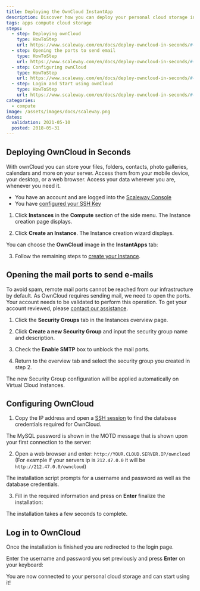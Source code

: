 ```yaml
---
title: Deploying the OwnCloud InstantApp
description: Discover how you can deploy your personal cloud storage in seconds.
tags: apps compute cloud storage
steps:
  - step: Deploying ownCloud
    type: HowToStep
    url: https://www.scaleway.com/en/docs/deploy-owncloud-in-seconds/#-Deploying-OwnCloud
  - step: Opening the ports to send email
    type: HowToStep
    url: https://www.scaleway.com/en/docs/deploy-owncloud-in-seconds/#-Opening-the-mail-ports-to-send-email
  - step: Configuring ownCloud
    type: HowToStep
    url: https://www.scaleway.com/en/docs/deploy-owncloud-in-seconds/#-Configuring-OwnCloud
  - step: Login and Start using ownCloud
    type: HowToStep
    url: https://www.scaleway.com/en/docs/deploy-owncloud-in-seconds/#-Login-and-start-using-OwnCloud
categories:
  - compute
image: /assets/images/docs/scaleway.png
dates:
  validation: 2021-05-10
  posted: 2018-05-31
---
```


## Deploying OwnCloud in Seconds

With ownCloud you can store your files, folders, contacts, photo galleries, calendars and more on your server. Access them from your mobile device, your desktop, or a web browser. Access your data wherever you are, whenever you need it.

<Message type="requirement">

  - You have an account and are logged into the [Scaleway Console](https://console.scaleway.com)
  - You have [configured your SSH Key](/console/my-project/how-to/create-ssh-key)

</Message>

1. Click **Instances** in the **Compute** section of the side menu. The Instance creation page displays.

2. Click **Create an Instance**. The Instance creation wizard displays.

  You can choose the **OwnCloud** image in the **InstantApps** tab:

  <Lightbox src="scaleway-nc-instantapps.png" alt="" />

3. Follow the remaining steps to [create your Instance](/compute/Instances/how-to/create-an-instance/).

## Opening the mail ports to send e-mails

To avoid spam, remote mail ports cannot be reached from our infrastructure by default. As OwnCloud requires sending mail, we need to open the ports. Your account needs to be validated to perform this operation. To get your account reviewed, please [contact our assistance](https://console.scaleway.com/support/).

1. Click the **Security Groups** tab in the Instances overview page.

2. Click **Create a new Security Group** and input the security group name and description.

3. Check the **Enable SMTP** box to unblock the mail ports.

4. Return to the overview tab and select the security group you created in step 2.

The new Security Group configuration will be applied automatically on Virtual Cloud Instances.

## Configuring OwnCloud

1. Copy the IP address and open a [SSH session](/compute/Instances/how-to/create-an-instance) to find the database credentials required for OwnCloud.

  The MySQL password is shown in the MOTD message that is shown upon your first connection to the server:

  <Lightbox src="scaleway-owncloud-database.png" alt="" />

2. Open a web browser and enter: `http://YOUR.CLOUD.SERVER.IP/owncloud` (For example if your servers ip is `212.47.0.0` it will be `http://212.47.0.0/owncloud`)

  The installation script prompts for a username and password as well as the database credentials.

3. Fill in the required information and press on **Enter** finalize the installation:

  <Lightbox src="scaleway-owncloud-installation.png" alt="" />

<Message type="note">
 
  The installation takes a few seconds to complete. 
 
</Message>

## Log in to OwnCloud

Once the installation is finished you are redirected to the login page.

Enter the username and password you set previously and press **Enter** on your keyboard:

<Lightbox src="scaleway-owncloud-login.png" alt="" />

You are now connected to your personal cloud storage and can start using it!

<Lightbox src="scaleway-owncloud-interface.png" alt="" />

